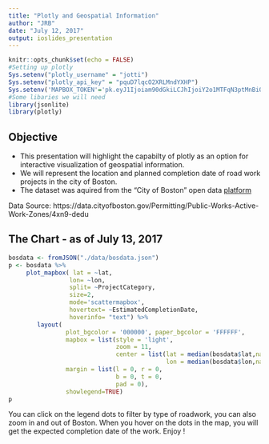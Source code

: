 ```yaml
---
title: "Plotly and Geospatial Information"
author: "JRB"
date: "July 12, 2017"
output: ioslides_presentation
---
```


```r
knitr::opts_chunk$set(echo = FALSE)
#Setting up plotly
Sys.setenv("plotly_username" = "jotti")
Sys.setenv("plotly_api_key" = "pquD7lqcO2XRLMndYXHP")
Sys.setenv('MAPBOX_TOKEN'='pk.eyJ1Ijoiam90dGkiLCJhIjoiY2o1MTFqN3ptMnBiODJ3bmtoYTlxdTd4biJ9.QMkYdUGAdgKzjBdvUickNw')
#Some libaries we will need 
library(jsonlite)
library(plotly)
```

## Objective

- This presentation will highlight the capabilty of plotly as an option for interactive visualization of  geospatial information.
- We will represent the location and planned completion date of road work projects in the city of Boston.
- The dataset was aquired from the "City of Boston" open data [platform](data.boston.gov)

Data Source: https://data.cityofboston.gov/Permitting/Public-Works-Active-Work-Zones/4xn9-dedu

## The Chart - as of July 13, 2017
```r
bosdata <- fromJSON("./data/bosdata.json")
p <- bosdata %>% 
     plot_mapbox( lat = ~lat, 
                 lon= ~lon, 
                 split= ~ProjectCategory, 
                 size=2, 
                 mode='scattermapbox',
                 hovertext= ~EstimatedCompletionDate,
                 hoverinfo= "text") %>%
        layout(
                plot_bgcolor = '000000', paper_bgcolor = 'FFFFFF',
                mapbox = list(style = 'light',
                              zoom = 11,
                              center = list(lat = median(bosdata$lat,na.rm=TRUE),
                                            lon = median(bosdata$lon,na.rm=TRUE))),
                margin = list(l = 0, r = 0,
                              b = 0, t = 0,
                              pad = 0),
                showlegend=TRUE)
p

```

You can click on the legend dots to filter by type of roadwork, you can also zoom in and out of Boston. When you hover on the dots in the map, you will get the expected completion date of the work. Enjoy !

